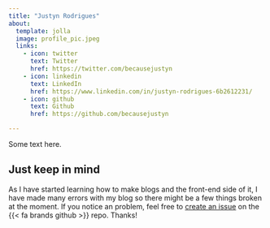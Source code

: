 ```yaml
---
title: "Justyn Rodrigues"
about:
  template: jolla
  image: profile_pic.jpeg
  links:
    - icon: twitter
      text: Twitter
      href: https://twitter.com/becausejustyn
    - icon: linkedin
      text: LinkedIn
      href: https://www.linkedin.com/in/justyn-rodrigues-6b2612231/
    - icon: github
      text: Github 
      href: https://github.com/becausejustyn

---
```


Some text here.

::: {.callout-note}
## Just keep in mind
As I have started learning how to make blogs and the front-end side of it, I have made many errors with my blog so there might be a few things broken at the moment. If you notice an problem, feel free to [create an issue](https://github.com/becausejustyn/personal-blog/issues/new) on the {{< fa brands github >}} repo. Thanks!
:::